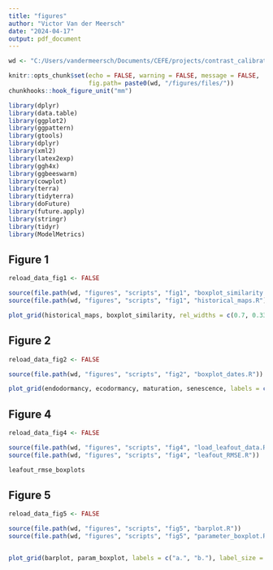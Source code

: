 ```yaml
---
title: "figures"
author: "Victor Van der Meersch"
date: "2024-04-17"
output: pdf_document
---
```


```r
wd <- "C:/Users/vandermeersch/Documents/CEFE/projects/contrast_calibrations"

knitr::opts_chunk$set(echo = FALSE, warning = FALSE, message = FALSE,
                      fig.path= paste0(wd, "/figures/files/"))
chunkhooks::hook_figure_unit("mm")

library(dplyr)
library(data.table)
library(ggplot2)
library(ggpattern)
library(gtools)
library(dplyr)
library(xml2)
library(latex2exp)
library(ggh4x)
library(ggbeeswarm)
library(cowplot)
library(terra)
library(tidyterra)
library(doFuture)
library(future.apply)
library(stringr)
library(tidyr)
library(ModelMetrics)

```

## Figure 1

```r
reload_data_fig1 <- FALSE

source(file.path(wd, "figures", "scripts", "fig1", "boxplot_similarity.R"))
source(file.path(wd, "figures", "scripts", "fig1", "historical_maps.R"))

plot_grid(historical_maps, boxplot_similarity, rel_widths = c(0.7, 0.33), labels = c("", "c."), label_size = 10, vjust = 3)

```

## Figure 2

```r
reload_data_fig2 <- FALSE

source(file.path(wd, "figures", "scripts", "fig2", "boxplot_dates.R"))

plot_grid(endodormancy, ecodormancy, maturation, senescence, labels = c("a.", "b.", "c.", "d."), label_size = 10, vjust = 1.5)


```

## Figure 4

```r
reload_data_fig4 <- FALSE

source(file.path(wd, "figures", "scripts", "fig4", "load_leafout_data.R"))
source(file.path(wd, "figures", "scripts", "fig4", "leafout_RMSE.R"))

leafout_rmse_boxplots

```

## Figure 5

```r
reload_data_fig5 <- FALSE

source(file.path(wd, "figures", "scripts", "fig5", "barplot.R"))
source(file.path(wd, "figures", "scripts", "fig5", "parameter_boxplot.R"))


plot_grid(barplot, param_boxplot, labels = c("a.", "b."), label_size = 10)

```

